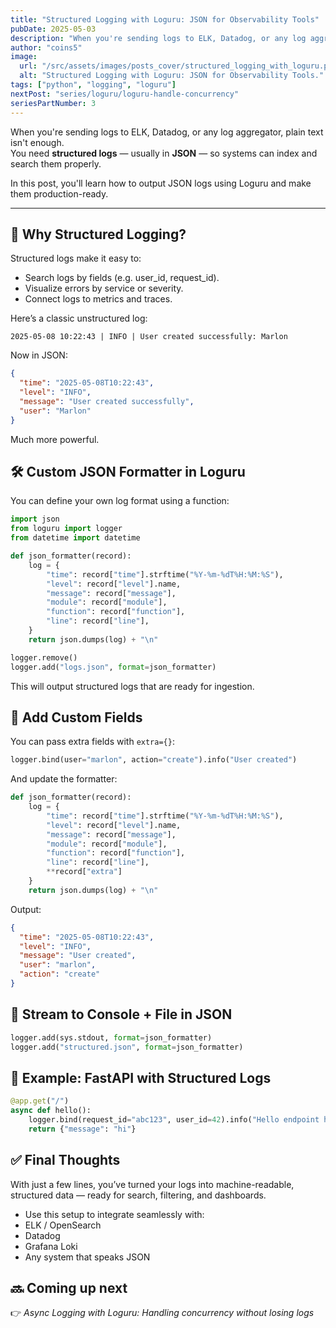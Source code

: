 ```yaml
---
title: "Structured Logging with Loguru: JSON for Observability Tools"
pubDate: 2025-05-03
description: "When you're sending logs to ELK, Datadog, or any log aggregator, plain text isn't enough. "
author: "coins5"
image:
  url: "/src/assets/images/posts_cover/structured_logging_with_loguru.png"
  alt: "Structured Logging with Loguru: JSON for Observability Tools."
tags: ["python", "logging", "loguru"]
nextPost: "series/loguru/loguru-handle-concurrency"
seriesPartNumber: 3
---
```


When you're sending logs to ELK, Datadog, or any log aggregator, plain text isn't enough.  
You need **structured logs** — usually in **JSON** — so systems can index and search them properly.

In this post, you'll learn how to output JSON logs using Loguru and make them production-ready.

---

## 🔧 Why Structured Logging?

Structured logs make it easy to:

- Search logs by fields (e.g. user_id, request_id).
- Visualize errors by service or severity.
- Connect logs to metrics and traces.

Here’s a classic unstructured log:

```text
2025-05-08 10:22:43 | INFO | User created successfully: Marlon
```

Now in JSON:

```json
{
  "time": "2025-05-08T10:22:43",
  "level": "INFO",
  "message": "User created successfully",
  "user": "Marlon"
}
```

Much more powerful.

## 🛠️ Custom JSON Formatter in Loguru

You can define your own log format using a function:

```python
import json
from loguru import logger
from datetime import datetime

def json_formatter(record):
    log = {
        "time": record["time"].strftime("%Y-%m-%dT%H:%M:%S"),
        "level": record["level"].name,
        "message": record["message"],
        "module": record["module"],
        "function": record["function"],
        "line": record["line"],
    }
    return json.dumps(log) + "\n"

logger.remove()
logger.add("logs.json", format=json_formatter)

```

This will output structured logs that are ready for ingestion.

## 🔗 Add Custom Fields

You can pass extra fields with `extra={}`:

```python
logger.bind(user="marlon", action="create").info("User created")

```

And update the formatter:

```python
def json_formatter(record):
    log = {
        "time": record["time"].strftime("%Y-%m-%dT%H:%M:%S"),
        "level": record["level"].name,
        "message": record["message"],
        "module": record["module"],
        "function": record["function"],
        "line": record["line"],
        **record["extra"]
    }
    return json.dumps(log) + "\n"
```

Output:

```json
{
  "time": "2025-05-08T10:22:43",
  "level": "INFO",
  "message": "User created",
  "user": "marlon",
  "action": "create"
}
```

## 🚀 Stream to Console + File in JSON

```python
logger.add(sys.stdout, format=json_formatter)
logger.add("structured.json", format=json_formatter)

```

## 🧪 Example: FastAPI with Structured Logs

```python
@app.get("/")
async def hello():
    logger.bind(request_id="abc123", user_id=42).info("Hello endpoint hit")
    return {"message": "hi"}

```

## ✅ Final Thoughts

With just a few lines, you’ve turned your logs into machine-readable, structured data — ready for search, filtering, and dashboards.

- Use this setup to integrate seamlessly with:
- ELK / OpenSearch
- Datadog
- Grafana Loki
- Any system that speaks JSON

## 🔜 Coming up next

👉 _Async Logging with Loguru: Handling concurrency without losing logs_
